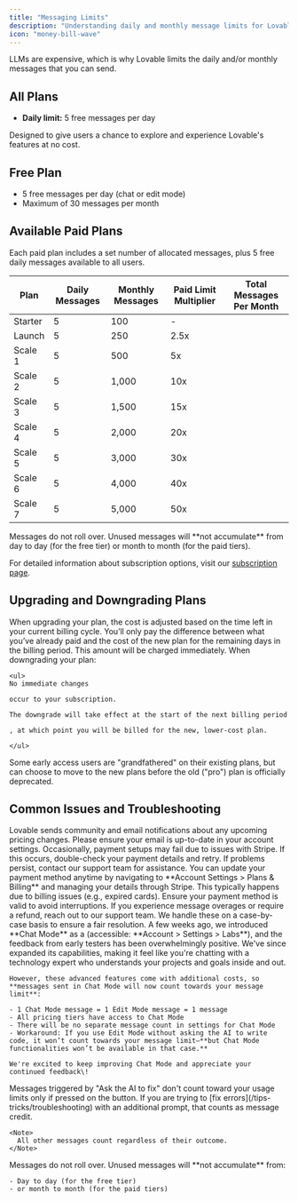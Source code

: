 ```yaml
---
title: "Messaging Limits"
description: "Understanding daily and monthly message limits for Lovable"
icon: "money-bill-wave"
---
```


LLMs are expensive, which is why Lovable limits the daily and/or monthly messages that you can send.

## All Plans

- **Daily limit:** 5 free messages per day

Designed to give users a chance to explore and experience Lovable's features at no cost.

## Free Plan

- 5 free messages per day (chat or edit mode)
- Maximum of 30 messages per month

## Available Paid Plans

Each paid plan includes a set number of allocated messages, plus 5 free daily messages available to all users.

| Plan    | Daily Messages | Monthly Messages | Paid Limit Multiplier | Total Messages Per Month |
| ------- | -------------- | ---------------- | --------------------- | ------------------------ |
| Starter | 5              | 100              | \-                    |                          |
| Launch  | 5              | 250              | 2.5x                  |                          |
| Scale 1 | 5              | 500              | 5x                    |                          |
| Scale 2 | 5              | 1,000            | 10x                   |                          |
| Scale 3 | 5              | 1,500            | 15x                   |                          |
| Scale 4 | 5              | 2,000            | 20x                   |                          |
| Scale 5 | 5              | 3,000            | 30x                   |                          |
| Scale 6 | 5              | 4,000            | 40x                   |                          |
| Scale 7 | 5              | 5,000            | 50x                   |                          |

<Note>
  Messages do not roll over. Unused messages will **not accumulate** from day to day (for the free tier) or month to month (for the paid tiers).
</Note>

For detailed information about subscription options, visit our [subscription page](https://lovable.dev/pricing).

## Upgrading and Downgrading Plans

<AccordionGroup>
  <Accordion title="Upgrading">
    When upgrading your plan, the cost is adjusted based on the time left in your current billing cycle. You’ll only pay the difference between what you’ve already paid and the cost of the new plan for the remaining days in the billing period. This amount will be charged immediately.
  </Accordion>
  <Accordion title="Downgrading">
    When downgrading your plan:

    <ul>
    No immediate changes

    occur to your subscription.

    The downgrade will take effect at the start of the next billing period

    , at which point you will be billed for the new, lower-cost plan.

    </ul>
  </Accordion>
  <Accordion title="Legacy Plans">
    Some early access users are "grandfathered" on their existing plans, but can choose to move to the new plans before the old ("pro") plan is officially deprecated.
  </Accordion>
</AccordionGroup>

## Common Issues and Troubleshooting

<AccordionGroup>
  <Accordion title="Pricing Changes or Charges">
    Lovable sends community and email notifications about any upcoming pricing changes. Please ensure your email is up-to-date in your account settings.
  </Accordion>
  <Accordion title="Errors During Payment Setup">
    Occasionally, payment setups may fail due to issues with Stripe. If this occurs, double-check your payment details and retry. If problems persist, contact our support team for assistance.
  </Accordion>
  <Accordion title="Change payment cards">
    You can update your payment method anytime by navigating to **Account Settings > Plans & Billing** and managing your details through Stripe.
  </Accordion>
  <Accordion title="Paid Users Losing Access">
    This typically happens due to billing issues (e.g., expired cards). Ensure your payment method is valid to avoid interruptions.
  </Accordion>
  <Accordion title="Resolving Overages or Refunds">
    If you experience message overages or require a refund, reach out to our support team. We handle these on a case-by-case basis to ensure a fair resolution.
  </Accordion>
  <Accordion title="'Chat Mode' credits consumption">
    A few weeks ago, we introduced **Chat Mode** as a  (accessible: **Account > Settings > Labs**), and the feedback from early testers has been overwhelmingly positive. We've since expanded its capabilities, making it feel like you're chatting with a technology expert who understands your projects and goals inside and out.

    However, these advanced features come with additional costs, so **messages sent in Chat Mode will now count towards your message limit**:

    - 1 Chat Mode message = 1 Edit Mode message = 1 message
    - All pricing tiers have access to Chat Mode
    - There will be no separate message count in settings for Chat Mode
    - Workaround: If you use Edit Mode without asking the AI to write code, it won’t count towards your message limit—**but Chat Mode functionalities won’t be available in that case.**

    We're excited to keep improving Chat Mode and appreciate your continued feedback\!
  </Accordion>
  <Accordion title="'Try to Fix' button counting as messages" defaultOpen="false">
    Messages triggered by "Ask the AI to fix" don't count toward your usage limits only if pressed on the button. If you are trying to [fix errors](/tips-tricks/troubleshooting) with an additional prompt, that counts as message credit.

    <Note>
      All other messages count regardless of their outcome.
    </Note>
  </Accordion>
  <Accordion title="Messages roll over">
    Messages do not roll over. Unused messages will **not accumulate** from:

    - Day to day (for the free tier)
    - or month to month (for the paid tiers)
  </Accordion>
</AccordionGroup>